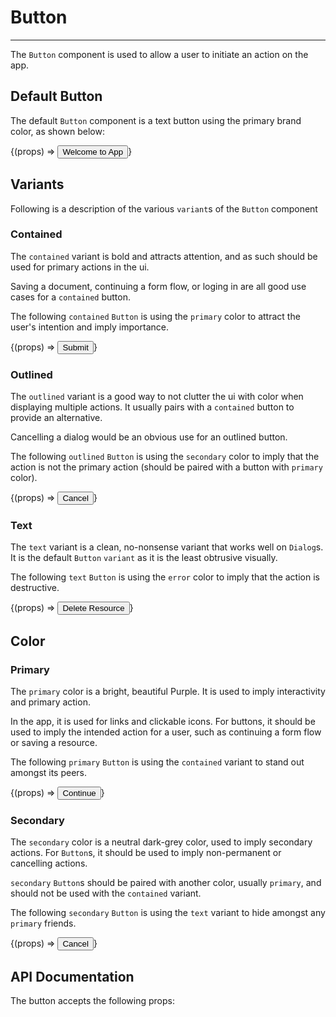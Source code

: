 

<Meta title='components/Button' component={Button} />

# Button

---

The `Button` component is used to allow a user to initiate an action on the app.

## Default Button

The default `Button` component is a text button using the primary brand color, as shown below:

<Canvas>
  <Story
    name='Button'
    args={{ color: 'primary', variant: 'text' }}
    argTypes={{
      sx: { control: false },
      className: { control: false },
      endIcon: { control: false },
      startIcon: { control: false },
    }}
    parameters={{ expanded: true }}
  >
    {(props) => <Button {...props}>Welcome to App</Button>}
  </Story>
</Canvas>

## Variants

Following is a description of the various `variant`s of the `Button` component

### Contained

The `contained` variant is bold and attracts attention, and as such should be used for primary actions in the ui.

Saving a document, continuing a form flow, or loging in are all good use cases for a `contained` button.

The following `contained` `Button` is using the `primary` color to attract the user's intention and imply importance.

<Canvas>
  <Story
    name='contained'
    args={{ color: 'primary', variant: 'contained' }}
    argTypes={{
      sx: { control: false },
      className: { control: false },
      endIcon: { control: false },
      startIcon: { control: false },
    }}
    parameters={{ expanded: true }}
  >
    {(props) => <Button {...props}>Submit</Button>}
  </Story>
</Canvas>

### Outlined

The `outlined` variant is a good way to not clutter the ui with color when displaying multiple actions. It usually pairs with a `contained` button to provide an alternative.

Cancelling a dialog would be an obvious use for an outlined button.

The following `outlined` `Button` is using the `secondary` color to imply that the action is not the primary action (should be paired with a button with `primary` color).

<Canvas>
  <Story
    name='outlined'
    args={{ color: 'secondary', isDisabled: false, variant: 'outlined' }}
    argTypes={{
      sx: { control: false },
      className: { control: false },
      endIcon: { control: false },
      startIcon: { control: false },
    }}
    parameters={{ expanded: true }}
  >
    {(props) => <Button {...props}>Cancel</Button>}
  </Story>
</Canvas>

### Text

The `text` variant is a clean, no-nonsense variant that works well on `Dialog`s. It is the default `Button` `variant` as it is the least obtrusive visually.

The following `text` `Button` is using the `error` color to imply that the action is destructive.

<Canvas>
  <Story
    name='text'
    args={{ color: 'error', isDisabled: false, variant: 'text' }}
    argTypes={{
      sx: { control: false },
      className: { control: false },
      endIcon: { control: false },
      startIcon: { control: false },
    }}
    parameters={{ expanded: true }}
  >
    {(props) => <Button {...props}>Delete Resource</Button>}
  </Story>
</Canvas>

## Color

### Primary

The `primary` color is a bright, beautiful Purple. It is used to imply interactivity and primary action.

In the app, it is used for links and clickable icons. For buttons, it should be used to imply the intended action for a user, such as continuing a form flow or saving a resource.

The following `primary` `Button` is using the `contained` variant to stand out amongst its peers.

<Canvas>
  <Story
    name='primary'
    args={{ color: 'primary', isDisabled: false, variant: 'contained' }}
    argTypes={{
      sx: { control: false },
      className: { control: false },
      endIcon: { control: false },
      startIcon: { control: false },
    }}
    parameters={{ expanded: true }}
  >
    {(props) => <Button {...props}>Continue</Button>}
  </Story>
</Canvas>

### Secondary

The `secondary` color is a neutral dark-grey color, used to imply secondary actions. For `Button`s, it should be used to imply non-permanent or cancelling actions.

`secondary` `Button`s should be paired with another color, usually `primary`, and should not be used with the `contained` variant.

The following `secondary` `Button` is using the `text` variant to hide amongst any `primary` friends.

<Canvas>
  <Story
    name='secondary'
    args={{ color: 'secondary', isDisabled: false, variant: 'text' }}
    argTypes={{
      sx: { control: false },
      className: { control: false },
      endIcon: { control: false },
      startIcon: { control: false },
    }}
    parameters={{ expanded: true }}
  >
    {(props) => <Button {...props}>Cancel</Button>}
  </Story>
</Canvas>

## API Documentation

The button accepts the following props:

<ArgsTable of={Button} />
